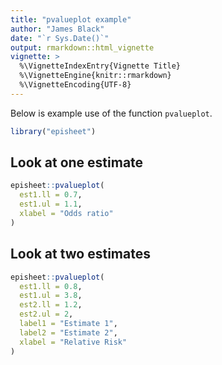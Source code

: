 ```yaml
---
title: "pvalueplot example"
author: "James Black"
date: "`r Sys.Date()`"
output: rmarkdown::html_vignette
vignette: >
  %\VignetteIndexEntry{Vignette Title}
  %\VignetteEngine{knitr::rmarkdown}
  %\VignetteEncoding{UTF-8}
---
```


Below is example use of the function `pvalueplot`.

```r
library("episheet")
```

## Look at one estimate

```r
episheet::pvalueplot(
  est1.ll = 0.7,
  est1.ul = 1.1,
  xlabel = "Odds ratio"
)
```

## Look at two estimates

```r
episheet::pvalueplot(
  est1.ll = 0.8,
  est1.ul = 3.8,
  est2.ll = 1.2,
  est2.ul = 2,
  label1 = "Estimate 1",
  label2 = "Estimate 2",
  xlabel = "Relative Risk"
)
```
